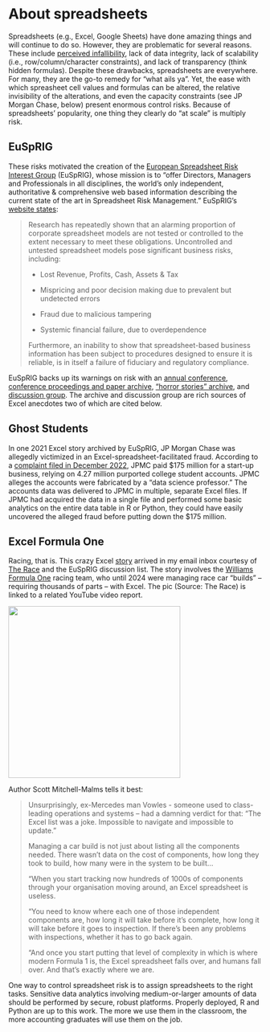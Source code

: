 # About spreadsheets

Spreadsheets (e.g., Excel, Google Sheets) have done amazing things and will continue to do so. However, they are problematic for several reasons. These include [perceived infallibility](https://arxiv.org/abs/1801.10249), lack of data integrity, lack of scalability (i.e., row/column/character constraints), and lack of transparency (think hidden formulas). Despite these drawbacks, spreadsheets are everywhere. For many, they are the go-to remedy for "what ails ya". Yet, the ease with which spreasheet cell values and formulas can be altered, the relative invisibility of the alterations, and even the capacity constraints (see JP Morgan Chase, below) present enormous control risks. Because of spreadsheets' popularity, one thing they clearly do "at scale" is multiply risk.

## EuSpRIG

These risks motivated the creation of the [European Spreadsheet Risk Interest Group](https://eusprig.org/about/about-eusprig/) (EuSpRIG), whose mission is to "offer Directors, Managers and Professionals in all disciplines, the world’s only independent, authoritative & comprehensive web based information describing the current state of the art in Spreadsheet Risk Management." EuSpRIG's [website states](https://eusprig.org/about/about-eusprig/):

> Research has repeatedly shown that an alarming proportion of corporate spreadsheet models are not tested or controlled to the extent necessary to meet these obligations. Uncontrolled and untested spreadsheet models pose significant business risks, including:
>
> -   Lost Revenue, Profits, Cash, Assets & Tax
>
> -   Mispricing and poor decision making due to prevalent but undetected errors
>
> -   Fraud due to malicious tampering
>
> -   Systemic financial failure, due to overdependence
>
> Furthermore, an inability to show that spreadsheet-based business information has been subject to procedures designed to ensure it is reliable, is in itself a failure of fiduciary and regulatory compliance.

EuSpRIG backs up its warnings on risk with an [annual conference](https://eusprig.org/conferences/eusprig-annual-conference/), [conference proceedings and paper archive](https://eusprig.org/conferences/conference-papers-and-abstracts/), ["horror stories" archive](https://eusprig.org/research-info/horror-stories/), and [discussion group](https://eusprig.org/research-info/discussion-group/). The archive and discussion group are rich sources of Excel anecdotes two of which are cited below.

## Ghost Students

In one 2021 Excel story archived by EuSpRIG, JP Morgan Chase was allegedly victimized in an Excel-spreadsheet-facilitated fraud. According to a [complaint filed in December 2022](https://content.fortune.com/wp-content/uploads/2023/01/Complaint-1.pdf), JPMC paid \$175 million for a start-up business, relying on 4.27 million purported college student accounts. JPMC alleges the accounts were fabricated by a "data science professor." The accounts data was delivered to JPMC in multiple, separate Excel files. If JPMC had acquired the data in a single file and performed some basic analytics on the entire data table in R or Python, they could have easily uncovered the alleged fraud before putting down the \$175 million.

## Excel Formula One

Racing, that is. This crazy Excel [story](https://www.the-race.com/formula-1/shocking-details-behind-painful-williams-f1-revolution/) arrived in my email inbox courtesy of [The Race](https://www.the-race.com "The Race") and the EuSpRIG discussion list. The story involves the [Williams Formula One](https://www.formula1.com/en/teams/Williams.html "Williams F1") racing team, who until 2024 were managing race car "builds" – requiring thousands of parts – with Excel. The pic (Source: The Race) is linked to a related YouTube video report.

[![](images/clipboard-910936519.png){width="342"}](https://www.youtube.com/watch?v=WazUi6K4W6w)

Author Scott Mitchell-Malms tells it best:

> Unsurprisingly, ex-Mercedes man Vowles - someone used to class-leading operations and systems – had a damning verdict for that: “The Excel list was a joke. Impossible to navigate and impossible to update.”
>
> Managing a car build is not just about listing all the components needed. There wasn't data on the cost of components, how long they took to build, how many were in the system to be built...
>
> “When you start tracking now hundreds of 1000s of components through your organisation moving around, an Excel spreadsheet is useless.
>
> “You need to know where each one of those independent components are, how long it will take before it's complete, how long it will take before it goes to inspection. If there's been any problems with inspections, whether it has to go back again.
>
> “And once you start putting that level of complexity in which is where modern Formula 1 is, the Excel spreadsheet falls over, and humans fall over. And that's exactly where we are.

One way to control spreadsheet risk is to assign spreadsheets to the right tasks. Sensitive data analytics involving medium-or-larger amounts of data should be performed by secure, robust platforms. Properly deployed, R and Python are up to this work. The more we use them in the classroom, the more accounting graduates will use them on the job.
